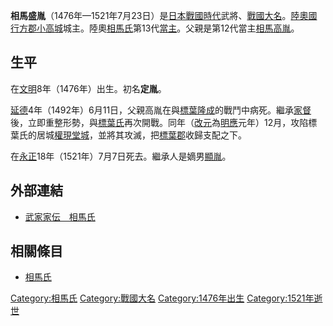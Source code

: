 {{Otheruses|相馬盛胤 (彈正大弼)|subject=[[日本戰國時代|日本戰國時代]][[大名_(稱謂)|大名]]兼[[陸奧|陸奧]][[相馬氏|相馬氏]]第13代[[當主|當主]]|other=相馬氏第15代當主}}
{{unreferenced|time=2016-02-08T06:46:13+00:00}}
{{日本武士
|名稱= 相馬 盛胤
|圖片名稱= 
|圖片大小= 
|圖片說明= 
|時代= [[日本戰國時代|日本戰國時代]]
|出生日期= [[文明_(後土御門天皇)|文明]]8年（1476年）
|出生地點= 
|逝世日期= [[永正|永正]]18年7月7日（1521年7月23日）
|逝世地點= 
|假名= 
|羅馬字= 
|幼名= 
|改名= 定胤→盛胤
|别名= 孫次郎（通稱）
|諡号= 
|神号= 
|戒名= 
|洗禮名= 
|墓所= [[福島縣|福島縣]][[南相馬市|南相馬市]]的[[新祥寺|新祥寺]]
|朝廷官位= [[從四位下|從四位下]][[大膳大夫|大膳大夫]]
|幕府職位= 
|主君= 
|藩= 
|氏族= [[相馬氏|相馬氏]]
|父母= 父：[[相馬高胤|相馬高胤]]
|養父= 
|養母= 
|兄弟= 
|姐妹= 
|正室= [[蘆名盛舜|蘆名盛舜]]的女兒
|側室= 
|嗣子= '''[[相馬顯胤|顯胤]]'''、[[堀內近胤|堀內近胤]]、[[黑木胤乘|黑木胤乘]]
|嗣女= 
|養子= 
|養女= 
}}
{{japanese|japanese=相馬 盛胤|kana=そうま もりたね|romaji=Sōma Moritane}}
'''相馬盛胤'''（1476年—1521年7月23日）是[[日本戰國時代|日本戰國時代]]武將、[[戰國大名|戰國大名]]。[[陸奧國|陸奧國]][[行方郡|行方郡]][[小高城|小高城]]城主。陸奧[[相馬氏|相馬氏]]第13代[[當主|當主]]。父親是第12代當主[[相馬高胤|相馬高胤]]。

== 生平 ==
在[[文明_(後土御門天皇)|文明]]8年（1476年）出生。初名'''定胤'''。

[[延德|延德]]4年（1492年）6月11日，父親高胤在與[[標葉隆成|標葉隆成]]的戰鬥中病死。繼承[[家督|家督]]後，立即重整形勢，與[[標葉氏|標葉氏]]再次開戰。同年（[[改元|改元]]為[[明應_(日本)|明應]]元年）12月，攻陷標葉氏的居城[[權現堂城|權現堂城]]，並將其攻滅，把[[標葉郡|標葉郡]]收歸支配之下。

在[[永正|永正]]18年（1521年）7月7日死去。繼承人是嫡男[[相馬顯胤|顯胤]]。

== 外部連結 ==
*[http://www2.harimaya.com/sengoku/html/souma_k.html 武家家伝＿相馬氏] {{Wayback|url=http://www2.harimaya.com/sengoku/html/souma_k.html |date=20200205200259 }}

== 相關條目 ==
*[[相馬氏|相馬氏]]

{{陸奧相馬氏歷代當主}}
[[Category:相馬氏|Category:相馬氏]]
[[Category:戰國大名|Category:戰國大名]]
[[Category:1476年出生|Category:1476年出生]]
[[Category:1521年逝世|Category:1521年逝世]]